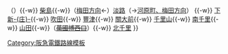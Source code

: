{{鐵道路線
| 模板名稱 = 千里線
| 名稱 =<small>[[阪急電鐵]]</small> [[千里線]]
| 代表色 =#31b781
| 背景顏色 = #FFFFFF
| 車站列表 = （[[Template:堺筋線|日本橋、天下茶屋方向]]←）[[天神橋筋六丁目站|天神橋筋六丁目]]{{-w}} （<s>{{link-ja|長柄站 (大阪府)|長柄駅 (大阪府)|長柄}}</s>）{{-w}} [[柴島站|柴島]]{{-w}}（[[Template:阪急京都本線|梅田方向]]←）[[淡路站|淡路]]（→[[Template:阪急京都本線|河原町、梅田方向]]） {{-w}} [[下新庄站|下新-{庄}-]]{{-w}} [[吹田站 (阪急)|吹田]]{{-w}} [[豐津站 (大阪府)|豐津]]{{-w}} [[關大前站|關大前]]{{-w}} [[千里山站 (日本)|千里山]]{{-w}} [[南千里站 (日本)|南千里]]{{-w}} [[山田站 (大阪府)|山田]]{{-w}}（<s>[[山田站 (大阪府)|萬國博西口]]</s>）{{-w}} [[北千里站|北千里]]
}}<noinclude>
[[Category:阪急電鐵路線模板]]
</noinclude>